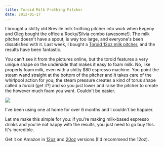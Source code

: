 ```yaml
---
title: Toroid Milk Frothing Pitcher
date: 2012-01-17
---
```



I brought a shitty old Breville milk frothing pitcher into work when Evgeny and Oleg bought the office a Rocky/Silvia combo (awesome!). The milk pitcher doesn't have a spout, is way too large, and everyone's been dissatisfied with it. Last week, I bought a [Toroid 12oz milk pitcher](http://www.amazon.com/gp/product/B0054SCEZC/ref=as_li_ss_tl?ie=UTF8&tag=ashfur-20&linkCode=as2&camp=1789&creative=390957&creativeASIN=B0054SCEZC), and the results have been fantastic.

You can't see it from the pictures online, but the toroid features a very unique shape on the underside that makes it easy to foam milk. No, like properly foam milk, even with a shitty $80 espresso machine. You point the steam wand straight at the bottom of the pitcher and it takes care of the whirlpool action for you; the steam pressure creates a kind of torus shape called a _toroid&nbsp;_(get it?) and so you just lower and raise the pitcher to create the however much foam you want. Couldn't be easier.

![](A77E4179C0ED44BF9097D0B104462883.png)

I've been using one at home for over 6 months and I couldn't be happier.

Let me make this simple for you: if you're making milk-based espresso drinks and you're not happy with the results, you just need to go buy this. It's incredible.

Get it on Amazon in [12oz](http://www.amazon.com/gp/product/B0054SCEZC/ref=as_li_ss_tl?ie=UTF8&tag=ashfur-20&linkCode=as2&camp=1789&creative=390957&creativeASIN=B0054SCEZC) and [20oz](http://www.amazon.com/gp/product/B005LDZFEW/ref=as_li_ss_tl?ie=UTF8&tag=ashfur-20&linkCode=as2&camp=1789&creative=390957&creativeASIN=B005LDZFEW) versions (I'd recommend the 12oz).


  